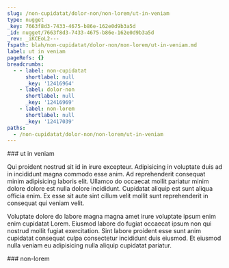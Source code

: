 ```yaml
---
slug: /non-cupidatat/dolor-non/non-lorem/ut-in-veniam
type: nugget
_key: 7663f8d3-7433-4675-b86e-162e0d9b3a5d
_id: nugget/7663f8d3-7433-4675-b86e-162e0d9b3a5d
_rev: _iKCEoL2---
fspath: blah/non-cupidatat/dolor-non/non-lorem/ut-in-veniam.md
label: ut in veniam
pageRefs: {}
breadcrumbs:
  - - label: non-cupidatat
      shortlabel: null
      _key: '12416964'
    - label: dolor-non
      shortlabel: null
      _key: '12416969'
    - label: non-lorem
      shortlabel: null
      _key: '12417039'
paths:
  - /non-cupidatat/dolor-non/non-lorem/ut-in-veniam
---
```


<NuggetArea>
<Nugget slug="/non-cupidatat/dolor-non/non-lorem/ut-in-veniam" type="nugget" _key="7663f8d3-7433-4675-b86e-162e0d9b3a5d" _id="nugget/7663f8d3-7433-4675-b86e-162e0d9b3a5d" _rev="_iKCEoL2---" fspath="blah/non-cupidatat/dolor-non/non-lorem/ut-in-veniam.md" label="ut in veniam" paths="/non-cupidatat/dolor-non/non-lorem/ut-in-veniam">
<NuggetBody>
### ut in veniam

Qui proident nostrud sit id in irure excepteur. Adipisicing in voluptate duis ad in incididunt magna commodo esse anim. Ad reprehenderit consequat minim adipisicing laboris elit. Ullamco do occaecat mollit pariatur minim dolore dolore est nulla dolore incididunt. Cupidatat aliquip est sunt aliqua officia enim. Ex esse sit aute sint cillum velit mollit sunt reprehenderit in consequat qui veniam velit.

Voluptate dolore do labore magna magna amet irure voluptate ipsum enim enim cupidatat Lorem. Eiusmod labore do fugiat occaecat ipsum non qui nostrud mollit fugiat exercitation. Sint labore proident esse sunt anim cupidatat consequat culpa consectetur incididunt duis eiusmod. Et eiusmod nulla veniam eu adipisicing nulla aliquip cupidatat pariatur.

</NuggetBody>
<Breadcrumbs>
<Crumbs>
<Crumb _key="12416964" label="non-cupidatat" /><Crumb _key="12416969" label="dolor-non" /><Crumb _key="12417039" label="non-lorem" />
</Crumbs>
</Breadcrumbs>
</Nugget>

<NuggetsInbound>
</NuggetsInbound>
<NuggetsOutbound>
</NuggetsOutbound>
</NuggetArea>
<PassagesInbound>
<Passage direction="inbound" type="passage" _key="12417039" _id="passage/12417039" _rev="_iKCEoLy---" label="non-lorem" passage="non-lorem" fspath="blah/non-cupidatat/dolor-non/non-lorem" paths="/non-cupidatat/dolor-non/non-lorem" slug="/non-cupidatat/dolor-non/non-lorem">
<NuggetBody>
### non-lorem

</NuggetBody>
<Breadcrumbs>
<Crumbs>
<Crumb _key="12416964" label="non-cupidatat" /><Crumb _key="12416969" label="dolor-non" />
</Crumbs>
</Breadcrumbs>
</Passage>

</PassagesInbound>
<PassagesOutbound>
</PassagesOutbound>